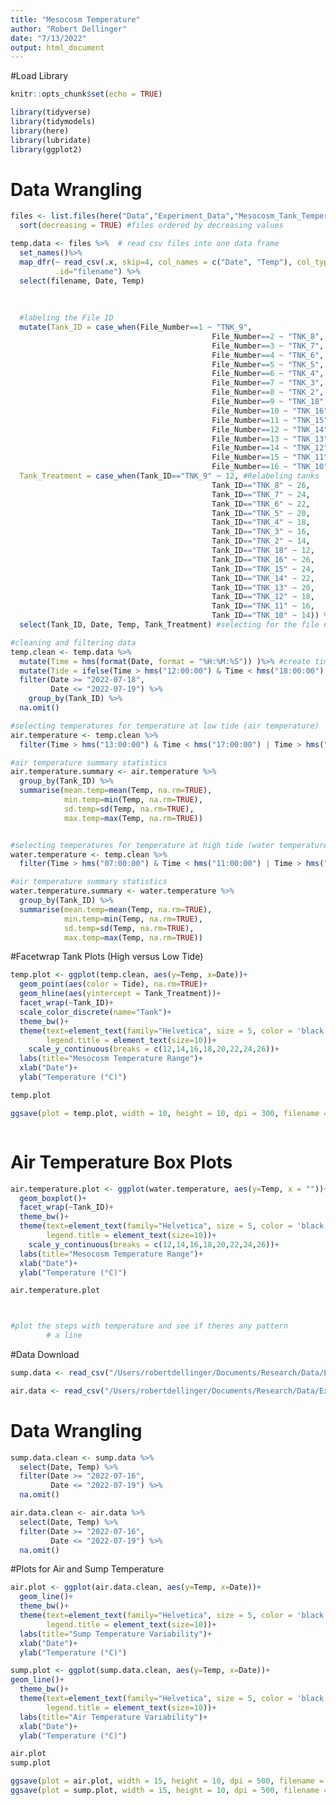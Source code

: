 ```yaml
---
title: "Mesocosm Temperature"
author: "Robert Dellinger"
date: "7/13/2022"
output: html_document
---
```


#Load Library

```r
knitr::opts_chunk$set(echo = TRUE)

library(tidyverse)
library(tidymodels)
library(here)
library(lubridate)
library(ggplot2)


```

# Data Wrangling

```r

files <- list.files(here("Data","Experiment_Data","Mesocosm_Tank_Temperatures","Tanks"), pattern = ".csv", full.names = TRUE) %>% 
  sort(decreasing = TRUE) #files ordered by decreasing values

temp.data <- files %>%  # read csv files into one data frame
  set_names()%>%
  map_dfr(~ read_csv(.x, skip=4, col_names = c("Date", "Temp"), col_types = list(col_character(), col_double())), #skip first rows of metadata and rename columns
          .id="filename") %>%
  select(filename, Date, Temp)
  
  
  
  #labeling the File ID
  mutate(Tank_ID = case_when(File_Number==1 ~ "TNK_9", 
                                             File_Number==2 ~ "TNK_8",
                                             File_Number==3 ~ "TNK_7",
                                             File_Number==4 ~ "TNK_6",
                                             File_Number==5 ~ "TNK_5",
                                             File_Number==6 ~ "TNK_4",
                                             File_Number==7 ~ "TNK_3",
                                             File_Number==8 ~ "TNK_2",
                                             File_Number==9 ~ "TNK_18",
                                             File_Number==10 ~ "TNK_16",
                                             File_Number==11 ~ "TNK_15",
                                             File_Number==12 ~ "TNK_14",
                                             File_Number==13 ~ "TNK_13",
                                             File_Number==14 ~ "TNK_12",
                                             File_Number==15 ~ "TNK_11",
                                             File_Number==16 ~ "TNK_10"), 
  Tank_Treatment = case_when(Tank_ID=="TNK_9" ~ 12, #Relabeling tanks 
                                             Tank_ID=="TNK_8" ~ 26,
                                             Tank_ID=="TNK_7" ~ 24,
                                             Tank_ID=="TNK_6" ~ 22,
                                             Tank_ID=="TNK_5" ~ 20,
                                             Tank_ID=="TNK_4" ~ 18,
                                             Tank_ID=="TNK_3" ~ 16,
                                             Tank_ID=="TNK_2" ~ 14,
                                             Tank_ID=="TNK_18" ~ 12,
                                             Tank_ID=="TNK_16" ~ 26,
                                             Tank_ID=="TNK_15" ~ 24,
                                             Tank_ID=="TNK_14" ~ 22,
                                             Tank_ID=="TNK_13" ~ 20,
                                             Tank_ID=="TNK_12" ~ 18,
                                             Tank_ID=="TNK_11" ~ 16,
                                             Tank_ID=="TNK_10" ~ 14)) %>% 
  select(Tank_ID, Date, Temp, Tank_Treatment) #selecting for the file number, date and temperature data


```


```r

#cleaning and filtering data
temp.clean <- temp.data %>% 
  mutate(Time = hms(format(Date, format = "%H:%M:%S")) )%>% #create time column 
  mutate(Tide = ifelse(Time > hms("12:00:00") & Time < hms("18:00:00") | Time > hms("00:00:00") & Time < hms("06:00:00"), "Low","High")) %>% #tide column
  filter(Date >= "2022-07-18",
         Date <= "2022-07-19") %>% 
    group_by(Tank_ID) %>% 
  na.omit()

#selecting temperatures for temperature at low tide (air temperature)
air.temperature <- temp.clean %>%
  filter(Time > hms("13:00:00") & Time < hms("17:00:00") | Time > hms("01:00:00") & Time < hms("05:00:00"))

#air temperature summary statistics 
air.temperature.summary <- air.temperature %>% 
  group_by(Tank_ID) %>% 
  summarise(mean.temp=mean(Temp, na.rm=TRUE),
            min.temp=min(Temp, na.rm=TRUE),
            sd.temp=sd(Temp, na.rm=TRUE),
            max.temp=max(Temp, na.rm=TRUE))


#selecting temperatures for temperature at high tide (water temperature)
water.temperature <- temp.clean %>%
  filter(Time > hms("07:00:00") & Time < hms("11:00:00") | Time > hms("19:00:00") & Time < hms("23:00:00"))

#air temperature summary statistics 
water.temperature.summary <- water.temperature %>% 
  group_by(Tank_ID) %>% 
  summarise(mean.temp=mean(Temp, na.rm=TRUE),
            min.temp=min(Temp, na.rm=TRUE),
            sd.temp=sd(Temp, na.rm=TRUE),
            max.temp=max(Temp, na.rm=TRUE))

```


#Facetwrap Tank Plots (High versus Low Tide)

```r

temp.plot <- ggplot(temp.clean, aes(y=Temp, x=Date))+
  geom_point(aes(color = Tide), na.rm=TRUE)+
  geom_hline(aes(yintercept = Tank_Treatment))+
  facet_wrap(~Tank_ID)+
  scale_color_discrete(name="Tank")+
  theme_bw()+
  theme(text=element_text(family="Helvetica", size = 5, color = 'black'),
        legend.title = element_text(size=10))+
    scale_y_continuous(breaks = c(12,14,16,18,20,22,24,26))+
  labs(title="Mesocosm Temperature Range")+
  xlab("Date")+
  ylab("Temperature (°C)")

temp.plot

ggsave(plot = temp.plot, width = 10, height = 10, dpi = 300, filename = "temp.plot.png")



```
# Air Temperature Box Plots

```r



air.temperature.plot <- ggplot(water.temperature, aes(y=Temp, x = ""))+
  geom_boxplot()+
  facet_wrap(~Tank_ID)+
  theme_bw()+
  theme(text=element_text(family="Helvetica", size = 5, color = 'black'),
        legend.title = element_text(size=10))+
    scale_y_continuous(breaks = c(12,14,16,18,20,22,24,26))+
  labs(title="Mesocosm Temperature Range")+
  xlab("Date")+
  ylab("Temperature (°C)")

air.temperature.plot



#plot the steps with temperature and see if theres any pattern 
        # a line 
```

#Data Download

```r

sump.data <- read_csv("/Users/robertdellinger/Documents/Research/Data/Experiment_Data/Mesocosm_Tank_Temperatures/Air_And_Sump/TNK-SMP-SN20569984.csv", skip=3, col_names = c("Date", "Temp"))

air.data <- read_csv("/Users/robertdellinger/Documents/Research/Data/Experiment_Data/Mesocosm_Tank_Temperatures/Air_And_Sump/AIR-SN20565251.csv", skip=3, col_names = c("Date", "Temp"))

```

# Data Wrangling

```r

sump.data.clean <- sump.data %>% 
  select(Date, Temp) %>% 
  filter(Date >= "2022-07-16",
         Date <= "2022-07-19") %>% 
  na.omit()

air.data.clean <- air.data %>% 
  select(Date, Temp) %>% 
  filter(Date >= "2022-07-16",
         Date <= "2022-07-19") %>% 
  na.omit()

```

#Plots for Air and Sump Temperature

```r


air.plot <- ggplot(air.data.clean, aes(y=Temp, x=Date))+
  geom_line()+
  theme_bw()+
  theme(text=element_text(family="Helvetica", size = 5, color = 'black'),
        legend.title = element_text(size=10))+
  labs(title="Sump Temperature Variability")+
  xlab("Date")+
  ylab("Temperature (°C)")

sump.plot <- ggplot(sump.data.clean, aes(y=Temp, x=Date))+
geom_line()+
  theme_bw()+
  theme(text=element_text(family="Helvetica", size = 5, color = 'black'),
        legend.title = element_text(size=10))+
  labs(title="Air Temperature Variability")+
  xlab("Date")+
  ylab("Temperature (°C)")

air.plot
sump.plot

ggsave(plot = air.plot, width = 15, height = 10, dpi = 500, filename = "temp.plot.png")
ggsave(plot = sump.plot, width = 15, height = 10, dpi = 500, filename = "temp.plot.png")


```

